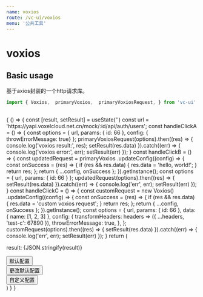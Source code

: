 ```yaml
--- 
name: voxios
route: /vc-ui/voxios
menu: '公共工具'
--- 
```





# voxios

## Basic usage

  基于axios封装的一个http请求库。

  
``` js
import { Voxios,  primaryVoxios,  primaryVoxiosRequest, } from 'vc-ui'
      
```

<Playground>
  {
    () => {
      const [result, setResult] = useState('')
      const url = 'https://yapi.voxelcloud.net.cn/mock/:id/api/auth/users';
      const handleClickA = () => {
        const options = { url, params: { id: 66 }, config: { throwErrorMessage: true} };
        primaryVoxiosRequest(options).then((res) => {
          console.log('voxios result:', res);
          setResult(res.data)
        }).catch((err) => {
          console.log('voxios error:', err);
          setResult(err)
        });
      }
      const handleClickB = () => {
        const updatedRequest = primaryVoxios
        .updateConfig((config) => {
          const onSuccess = (res) => {
            if (res && res.data) {
              res.data = 'hello, world!';
            }
            return res;
          };
          return { ...config, onSuccess };
        }).getInstance();
        const options = { url, params: { id: 66 } };
        updatedRequest(options).then((res) => {
          setResult(res.data)
        }).catch((err) => {
          console.log('err', err);
          setResult(err)
        });
      }
      const handleClickC = () => {
        const customRequest = new Voxios()
        .updateConfig((config) => {
          const onSuccess = (res) => {
            if (res && res.data) {
              res.data = 'custom voxios request';
            }
            return res;
          };
          return { ...config, onSuccess };
        }).getInstance();
        const options = { 
          url,
          params: { id: 66 },
          data: { name: [1, 2, 3] },
          config: {
            transformHeaders: headers => ({ ...headers, 'test-c': 67890 }),
            throwErrorMessage: true,
          },
        };
        customRequest(options).then((res) => {
          setResult(res.data)
        }).catch((err) => {
          console.log('err', err);
          setResult(err)
        });
      }
      return (
        <div>
          <p>result: {JSON.stringify(result)}</p>
          <button onClick={handleClickA}>默认配置</button><br/>
          <button onClick={handleClickB}>更改默认配置</button><br/>
          <button onClick={handleClickC}>自定义配置</button><br/>
        </div>
      )
    }
  }
</Playground>




     
 